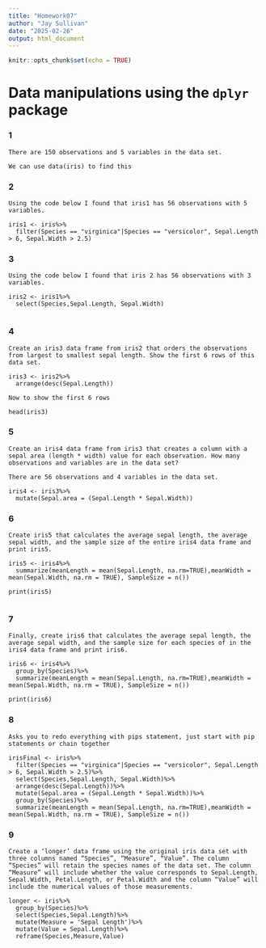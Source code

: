 ```yaml
---
title: "Homework07"
author: "Jay Sullivan"
date: "2025-02-26"
output: html_document
---
```


```r
knitr::opts_chunk$set(echo = TRUE)
```
# Data manipulations using the `dplyr` package   


### 1
```text
There are 150 observations and 5 variables in the data set.

We can use data(iris) to find this
```   


### 2
```text
Using the code below I found that iris1 has 56 observations with 5 variables.

iris1 <- iris%>%
  filter(Species == "virginica"|Species == "versicolor", Sepal.Length > 6, Sepal.Width > 2.5)

```

### 3
```text
Using the code below I found that iris 2 has 56 observations with 3 variables.

iris2 <- iris1%>%
  select(Species,Sepal.Length, Sepal.Width)
  
```
### 4
```text
Create an iris3 data frame from iris2 that orders the observations from largest to smallest sepal length. Show the first 6 rows of this data set.

iris3 <- iris2%>%
  arrange(desc(Sepal.Length))

Now to show the first 6 rows

head(iris3)

```

### 5
```text
Create an iris4 data frame from iris3 that creates a column with a sepal area (length * width) value for each observation. How many observations and variables are in the data set?

There are 56 observations and 4 variables in the data set.

iris4 <- iris3%>%
  mutate(Sepal.area = (Sepal.Length * Sepal.Width))

```


### 6
```text
Create iris5 that calculates the average sepal length, the average sepal width, and the sample size of the entire iris4 data frame and print iris5.

iris5 <- iris4%>%
  summarize(meanLength = mean(Sepal.Length, na.rm=TRUE),meanWidth = mean(Sepal.Width, na.rm = TRUE), SampleSize = n())

print(iris5)


```


### 7
```text
Finally, create iris6 that calculates the average sepal length, the average sepal width, and the sample size for each species of in the iris4 data frame and print iris6.

iris6 <- iris4%>%
  group_by(Species)%>%
  summarize(meanLength = mean(Sepal.Length, na.rm=TRUE),meanWidth = mean(Sepal.Width, na.rm = TRUE), SampleSize = n())

print(iris6)

```

### 8
```text
Asks you to redo everything with pips statement, just start with pip statements or chain together

irisFinal <- iris%>%
  filter(Species == "virginica"|Species == "versicolor", Sepal.Length > 6, Sepal.Width > 2.5)%>%
  select(Species,Sepal.Length, Sepal.Width)%>%
  arrange(desc(Sepal.Length))%>%
  mutate(Sepal.area = (Sepal.Length * Sepal.Width))%>%
  group_by(Species)%>%
  summarize(meanLength = mean(Sepal.Length, na.rm=TRUE),meanWidth = mean(Sepal.Width, na.rm = TRUE), SampleSize = n())

```


### 9
```text
Create a ‘longer’ data frame using the original iris data set with three columns named “Species”, “Measure”, “Value”. The column “Species” will retain the species names of the data set. The column “Measure” will include whether the value corresponds to Sepal.Length, Sepal.Width, Petal.Length, or Petal.Width and the column “Value” will include the numerical values of those measurements.

longer <- iris%>%
  group_by(Species)%>%
  select(Species,Sepal.Length)%>%
  mutate(Measure = 'Sepal Length')%>%
  mutate(Value = Sepal.Length)%>%
  reframe(Species,Measure,Value)
```

